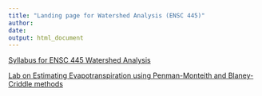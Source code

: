 ```yaml
---
title: "Landing page for Watershed Analysis (ENSC 445)"
author: 
date: 
output: html_document
---
```


[Syllabus for ENSC 445 Watershed Analysis](ENSC_445_Syllabus.html){target="_blank"}

[Lab on Estimating Evapotranspiration using Penman-Monteith and Blaney-Criddle methods](et/ET_PM_vs_BC.html){target="_blank"}